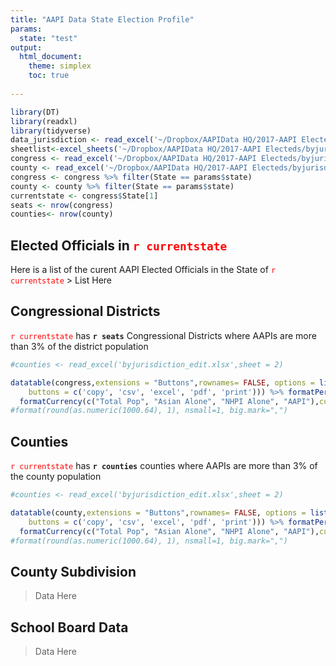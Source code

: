 ```yaml
---
title: "AAPI Data State Election Profile"
params:
  state: "test"
output:
  html_document:
    theme: simplex
    toc: true
    
---
```


```r
library(DT)
library(readxl)
library(tidyverse)
data_jurisdiction <- read_excel('~/Dropbox/AAPIData HQ/2017-AAPI Electeds/byjurisdiction_edit.xlsx')
sheetlist<-excel_sheets('~/Dropbox/AAPIData HQ/2017-AAPI Electeds/byjurisdiction_edit.xlsx')
congress <- read_excel('~/Dropbox/AAPIData HQ/2017-AAPI Electeds/byjurisdiction_edit.xlsx',sheet = 1)
county <- read_excel('~/Dropbox/AAPIData HQ/2017-AAPI Electeds/byjurisdiction_edit.xlsx',sheet = 2)
congress <- congress %>% filter(State == params$state)
county <- county %>% filter(State == params$state)
currentstate <- congress$State[1]
seats <- nrow(congress)
counties<- nrow(county)
```


## Elected Officials in <span style="color:red">`r currentstate`</span>

Here is a list of the curent AAPI Elected Officials in the State of <span style="color:red">`r currentstate`</span>
> List Here

## Congressional Districts
<span style="color:red">`r currentstate`</span> has **`r seats`** Congressional Districts where AAPIs are more than 3% of the district population
```r

#counties <- read_excel('byjurisdiction_edit.xlsx',sheet = 2)

datatable(congress,extensions = "Buttons",rownames= FALSE, options = list(dom = 'Brtip',
    buttons = c('copy', 'csv', 'excel', 'pdf', 'print'))) %>% formatPercentage('AAPI Proportion', 2) %>%
  formatCurrency(c("Total Pop", "Asian Alone", "NHPI Alone", "AAPI"),currency = "", interval = 3, mark = ",", digits=0)
#format(round(as.numeric(1000.64), 1), nsmall=1, big.mark=",")  
```

## Counties
<span style="color:red">`r currentstate`</span> has **`r counties`** counties where AAPIs are more than 3% of the county population
```r

#counties <- read_excel('byjurisdiction_edit.xlsx',sheet = 2)

datatable(county,extensions = "Buttons",rownames= FALSE, options = list(dom = 'Brtip',
    buttons = c('copy', 'csv', 'excel', 'pdf', 'print'))) %>% formatPercentage('AAPI Proportion', 2) %>%
  formatCurrency(c("Total Pop", "Asian Alone", "NHPI Alone", "AAPI"),currency = "", interval = 3, mark = ",", digits=0)
#format(round(as.numeric(1000.64), 1), nsmall=1, big.mark=",")  
```

## County Subdivision
> Data Here

## School Board Data
> Data Here
